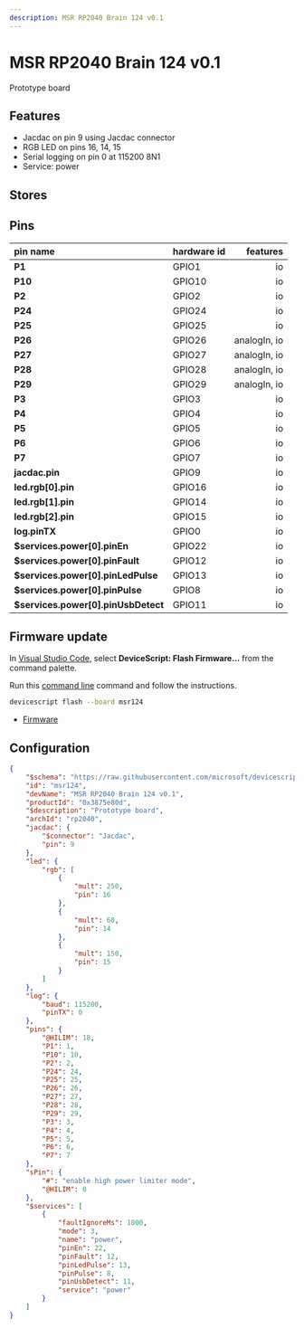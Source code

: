 ```yaml
---
description: MSR RP2040 Brain 124 v0.1
---
```

# MSR RP2040 Brain 124 v0.1


Prototype board


## Features

-  Jacdac on pin 9 using Jacdac connector
-  RGB LED on pins 16, 14, 15
-  Serial logging on pin 0 at 115200 8N1
-  Service: power

## Stores


## Pins

| pin name | hardware id | features |
|:---------|:------------|---------:|
| **P1** |  GPIO1 |  io |
| **P10** |  GPIO10 |  io |
| **P2** |  GPIO2 |  io |
| **P24** |  GPIO24 |  io |
| **P25** |  GPIO25 |  io |
| **P26** |  GPIO26 |  analogIn,  io |
| **P27** |  GPIO27 |  analogIn,  io |
| **P28** |  GPIO28 |  analogIn,  io |
| **P29** |  GPIO29 |  analogIn,  io |
| **P3** |  GPIO3 |  io |
| **P4** |  GPIO4 |  io |
| **P5** |  GPIO5 |  io |
| **P6** |  GPIO6 |  io |
| **P7** |  GPIO7 |  io |
| **jacdac.pin** |  GPIO9 |  io |
| **led.rgb[0].pin** |  GPIO16 |  io |
| **led.rgb[1].pin** |  GPIO14 |  io |
| **led.rgb[2].pin** |  GPIO15 |  io |
| **log.pinTX** |  GPIO0 |  io |
| **$services.power[0].pinEn** |  GPIO22 |  io |
| **$services.power[0].pinFault** |  GPIO12 |  io |
| **$services.power[0].pinLedPulse** |  GPIO13 |  io |
| **$services.power[0].pinPulse** |  GPIO8 |  io |
| **$services.power[0].pinUsbDetect** |  GPIO11 |  io |



## Firmware update

In [Visual Studio Code](/getting-started/vscode),
select **DeviceScript: Flash Firmware...** from the command palette.
        
Run this [command line](/api/cli) command and follow the instructions.

```bash
devicescript flash --board msr124
```


- [Firmware](https://github.com/microsoft/devicescript-pico/releases/latest/download/devicescript-rp2040-msr124.uf2)

## Configuration

```json title="msr124.json"
{
    "$schema": "https://raw.githubusercontent.com/microsoft/devicescript-pico/main/boards/rp2040deviceconfig.schema.json",
    "id": "msr124",
    "devName": "MSR RP2040 Brain 124 v0.1",
    "productId": "0x3875e80d",
    "$description": "Prototype board",
    "archId": "rp2040",
    "jacdac": {
        "$connector": "Jacdac",
        "pin": 9
    },
    "led": {
        "rgb": [
            {
                "mult": 250,
                "pin": 16
            },
            {
                "mult": 60,
                "pin": 14
            },
            {
                "mult": 150,
                "pin": 15
            }
        ]
    },
    "log": {
        "baud": 115200,
        "pinTX": 0
    },
    "pins": {
        "@HILIM": 18,
        "P1": 1,
        "P10": 10,
        "P2": 2,
        "P24": 24,
        "P25": 25,
        "P26": 26,
        "P27": 27,
        "P28": 28,
        "P29": 29,
        "P3": 3,
        "P4": 4,
        "P5": 5,
        "P6": 6,
        "P7": 7
    },
    "sPin": {
        "#": "enable high power limiter mode",
        "@HILIM": 0
    },
    "$services": [
        {
            "faultIgnoreMs": 1000,
            "mode": 3,
            "name": "power",
            "pinEn": 22,
            "pinFault": 12,
            "pinLedPulse": 13,
            "pinPulse": 8,
            "pinUsbDetect": 11,
            "service": "power"
        }
    ]
}
```
